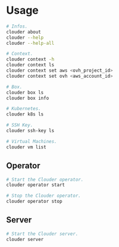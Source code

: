 # Usage

```bash
# Infos.
clouder about
clouder --help
clouder --help-all
```

```bash
# Context.
clouder context -h
clouder context ls
clouder context set aws <ovh_project_id>
clouder context set ovh <aws_account_id>
```

```bash
# Box.
clouder box ls
clouder box info
```

```bash
# Kubernetes.
clouder k8s ls
```

```bash
# SSH Key.
clouder ssh-key ls
```

```bash
# Virtual Machines.
clouder vm list
```

## Operator

```bash
# Start the Clouder operator.
clouder operator start
```

```bash
# Stop the Clouder operator.
clouder operator stop
```

## Server

```bash
# Start the Clouder server.
clouder server
```
